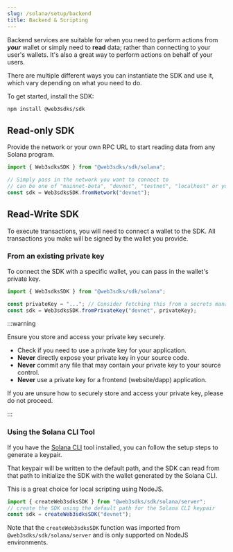 ```yaml
---
slug: /solana/setup/backend
title: Backend & Scripting
---
```



Backend services are suitable for when you need to perform actions from _**your**_ wallet or simply need to **read** data;
rather than connecting to your user's wallets. It's also a great way to perform actions on behalf of your users.

There are multiple different ways you can instantiate the SDK and use it, which vary depending on what you need to do.

To get started, install the SDK:

```bash npm2yarn
npm install @web3sdks/sdk
```

## Read-only SDK

Provide the network or your own RPC URL to start reading data from any Solana program.

```javascript
import { Web3sdksSDK } from "@web3sdks/sdk/solana";

// Simply pass in the network you want to connect to
// can be one of "mainnet-beta", "devnet", "testnet", "localhost" or your own RPC url
const sdk = Web3sdksSDK.fromNetwork("devnet");
```

## Read-Write SDK

To execute transactions, you will need to connect a wallet to the SDK. All transactions you make will be signed by the wallet you provide.

### From an existing private key

To connect the SDK with a specific wallet, you can pass in the wallet's private key.

```javascript
import { Web3sdksSDK } from "@web3sdks/sdk/solana";

const privateKey = "..."; // Consider fetching this from a secrets manager
const sdk = Web3sdksSDK.fromPrivateKey("devnet", privateKey);
```

:::warning

Ensure you store and access your private key securely.

- Check if you need to use a private key for your application.
- **Never** directly expose your private key in your source code.
- **Never** commit any file that may contain your private key to your source control.
- **Never** use a private key for a frontend (website/dapp) application.

If you are unsure how to securely store and access your private key, please do not proceed.

:::

### Using the Solana CLI Tool

If you have the [Solana CLI](https://docs.solana.com/cli/install-solana-cli-tools) tool installed, you can follow the setup steps to generate a keypair.

That keypair will be written to the default path, and the SDK can read from that path to initialize the SDK with the wallet generated by the Solana CLI.

This is a great choice for local scripting using NodeJS.

```javascript
import { createWeb3sdksSDK } from "@web3sdks/sdk/solana/server";
// create the SDK using the default path for the Solana CLI keypair
const sdk = createWeb3sdksSDK("devnet");
```

Note that the `createWeb3sdksSDK` function was imported from `@web3sdks/sdk/solana/server` and is only supported on NodeJS environments.
